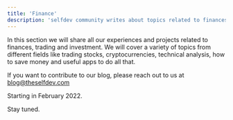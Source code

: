```yaml
---
title: 'Finance'
description: 'selfdev community writes about topics related to finances, trading and investment.'
---
```


In this section we will share all our experiences and projects related to finances, trading and investment.
We will cover a variety of topics from different fields like trading stocks, cryptocurrencies, technical analysis, how to save money and useful apps to do all that.

If you want to contribute to our blog, please reach out to us at blog@theselfdev.com

Starting in February 2022.

Stay tuned.
